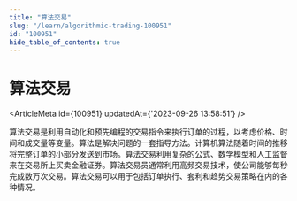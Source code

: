 ```yaml
---
title: "算法交易"
slug: "/learn/algorithmic-trading-100951"
id: "100951"
hide_table_of_contents: true
---
```



# 算法交易

<ArticleMeta id={100951} updatedAt={'2023-09-26 13:58:51'} />
<div className='border-solid border-b border-t-0 my-4 border-[var(--ifm-color-gray-300)]' />

算法交易是利用自动化和预先编程的交易指令来执行订单的过程，以考虑价格、时间和成交量等变量。算法是解决问题的一套指导方法。计算机算法随着时间的推移将完整订单的小部分发送到市场。算法交易利用复杂的公式、数学模型和人工监督来在交易所上买卖金融证券。算法交易员通常利用高频交易技术，使公司能够每秒完成数万次交易。算法交易可以用于包括订单执行、套利和趋势交易策略在内的各种情况。
